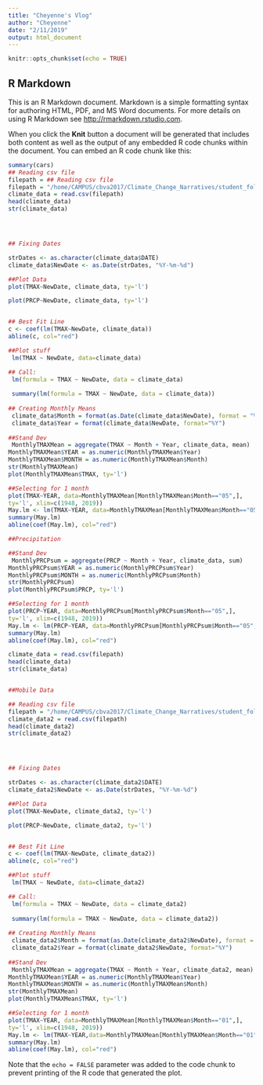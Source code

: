 ```yaml
---
title: "Cheyenne's Vlog"
author: "Cheyenne"
date: "2/11/2019"
output: html_document
---
```


```r
knitr::opts_chunk$set(echo = TRUE)
```

## R Markdown

This is an R Markdown document. Markdown is a simple formatting syntax for authoring HTML, PDF, and MS Word documents. For more details on using R Markdown see <http://rmarkdown.rstudio.com>.

When you click the **Knit** button a document will be generated that includes both content as well as the output of any embedded R code chunks within the document. You can embed an R code chunk like this:

```r
summary(cars)
## Reading csv file
filepath = ## Reading csv file
filepath = "/home/CAMPUS/cbva2017/Climate_Change_Narratives/student_folders/Vance/Vance_Huntsville_Data.csv"
climate_data = read.csv(filepath)
head(climate_data)
str(climate_data)




## Fixing Dates

strDates <- as.character(climate_data$DATE)
climate_data$NewDate <- as.Date(strDates, "%Y-%m-%d")

##Plot Data
plot(TMAX~NewDate, climate_data, ty='l')

plot(PRCP~NewDate, climate_data, ty='l')


## Best Fit Line
c <- coef(lm(TMAX~NewDate, climate_data))
abline(c, col="red")

##Plot stuff
 lm(TMAX ~ NewDate, data=climate_data)

## Call:
 lm(formula = TMAX ~ NewDate, data = climate_data)
 
 summary(lm(formula = TMAX ~ NewDate, data = climate_data))
 
## Creating Monthly Means
 climate_data$Month = format(as.Date(climate_data$NewDate), format = "%m")
 climate_data$Year = format(climate_data$NewDate, format="%Y")
 
##Stand Dev
 MonthlyTMAXMean = aggregate(TMAX ~ Month + Year, climate_data, mean)
MonthlyTMAXMean$YEAR = as.numeric(MonthlyTMAXMean$Year)
MonthlyTMAXMean$MONTH = as.numeric(MonthlyTMAXMean$Month)
str(MonthlyTMAXMean)
plot(MonthlyTMAXMean$TMAX, ty='l')

##Selecting for 1 month
plot(TMAX~YEAR, data=MonthlyTMAXMean[MonthlyTMAXMean$Month=="05",],
ty='l', xlim=c(1948, 2019))
May.lm <- lm(TMAX~YEAR, data=MonthlyTMAXMean[MonthlyTMAXMean$Month=="05",])
summary(May.lm)
abline(coef(May.lm), col="red")

##Precipitation

##Stand Dev
 MonthlyPRCPsum = aggregate(PRCP ~ Month + Year, climate_data, sum)
MonthlyPRCPsum$YEAR = as.numeric(MonthlyPRCPsum$Year)
MonthlyPRCPsum$MONTH = as.numeric(MonthlyPRCPsum$Month)
str(MonthlyPRCPsum)
plot(MonthlyPRCPsum$PRCP, ty='l')

##Selecting for 1 month
plot(PRCP~YEAR, data=MonthlyPRCPsum[MonthlyPRCPsum$Month=="05",],
ty='l', xlim=c(1948, 2019))
May.lm <- lm(PRCP~YEAR, data=MonthlyPRCPsum[MonthlyPRCPsum$Month=="05",])
summary(May.lm)
abline(coef(May.lm), col="red")

climate_data = read.csv(filepath)
head(climate_data)
str(climate_data)


##Mobile Data

## Reading csv file
filepath = "/home/CAMPUS/cbva2017/Climate_Change_Narratives/student_folders/Vance/Vance_Mobile_Data.csv"
climate_data2 = read.csv(filepath)
head(climate_data2)
str(climate_data2)




## Fixing Dates

strDates <- as.character(climate_data2$DATE)
climate_data2$NewDate <- as.Date(strDates, "%Y-%m-%d")

##Plot Data
plot(TMAX~NewDate, climate_data2, ty='l')

plot(PRCP~NewDate, climate_data2, ty='l')


## Best Fit Line
c <- coef(lm(TMAX~NewDate, climate_data2))
abline(c, col="red")

##Plot stuff
 lm(TMAX ~ NewDate, data=climate_data2)

## Call:
 lm(formula = TMAX ~ NewDate, data = climate_data2)
 
 summary(lm(formula = TMAX ~ NewDate, data = climate_data2))
 
## Creating Monthly Means
 climate_data2$Month = format(as.Date(climate_data2$NewDate), format = "%m")
 climate_data2$Year = format(climate_data2$NewDate, format="%Y")
 
##Stand Dev
 MonthlyTMAXMean = aggregate(TMAX ~ Month + Year, climate_data2, mean)
MonthlyTMAXMean$YEAR = as.numeric(MonthlyTMAXMean$Year)
MonthlyTMAXMean$MONTH = as.numeric(MonthlyTMAXMean$Month)
str(MonthlyTMAXMean)
plot(MonthlyTMAXMean$TMAX, ty='l')

##Selecting for 1 month
plot(TMAX~YEAR, data=MonthlyTMAXMean[MonthlyTMAXMean$Month=="01",],
ty='l', xlim=c(1948, 2019))
May.lm <- lm(TMAX~YEAR,data=MonthlyTMAXMean[MonthlyTMAXMean$Month=="01",])
summary(May.lm)
abline(coef(May.lm), col="red")


```


Note that the `echo = FALSE` parameter was added to the code chunk to prevent printing of the R code that generated the plot.





